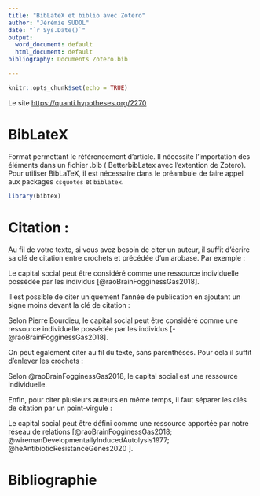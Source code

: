 ```yaml
---
title: "BibLateX et biblio avec Zotero"
author: "Jérémie SUDOL"
date: "`r Sys.Date()`"
output:
  word_document: default
  html_document: default
bibliography: Documents Zotero.bib

---
```


```r
knitr::opts_chunk$set(echo = TRUE)
```

Le site <https://quanti.hypotheses.org/2270>

# BibLateX

Format permettant le référencement d'article. Il nécessite l'importation des éléments dans un fichier .bib ( BetterbibLatex avec l'extention de Zotero). Pour utiliser BibLaTeX, il est nécessaire dans le préambule de faire appel aux packages `csquotes` et `biblatex`.

```r
library(bibtex)
```

# Citation :

Au fil de votre texte, si vous avez besoin de citer un auteur, il suffit d'écrire sa clé de citation entre crochets et précédée d'un arobase. Par exemple :

Le capital social peut être considéré comme une ressource individuelle possédée par les individus [@raoBrainFogginessGas2018].

Il est possible de citer uniquement l'année de publication en ajoutant un signe moins devant la clé de citation :

Selon Pierre Bourdieu, le capital social peut être considéré comme une ressource individuelle possédée par les individus [-@raoBrainFogginessGas2018].

On peut également citer au fil du texte, sans parenthèses. Pour cela il suffit d'enlever les crochets :

Selon @raoBrainFogginessGas2018, le capital social est une ressource individuelle.

Enfin, pour citer plusieurs auteurs en même temps, il faut séparer les clés de citation par un point-virgule :

Le capital social peut être défini comme une ressource apportée par notre réseau de relations [@raoBrainFogginessGas2018; @wiremanDevelopmentallyInducedAutolysis1977; @heAntibioticResistanceGenes2020 ].

# Bibliographie
